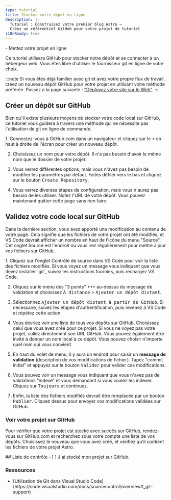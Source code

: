 ```yaml
---
type: tutorial
title: Stockez votre dépôt en ligne
description: |-
  Tutoriel : Construisez votre premier blog Astro —
  Créez un référentiel GitHub pour votre projet de tutoriel
i18nReady: true
---
```


<PreCheck>
  - Mettez votre projet en ligne
</PreCheck>

Ce tutoriel utilisera GitHub pour stocker notre dépôt et se connecter à un hébergeur web. Vous êtes libre d'utiliser le fournisseur git en ligne de votre choix.

:::note
Si vous êtes déjà familier avec git et avez votre propre flux de travail, créez un nouveau dépôt GitHub pour votre projet en utilisant votre méthode préférée. Passez à la page suivante : ["Déployez votre site sur le Web"](/fr/tutorial/1-setup/5/).
:::

## Créer un dépôt sur GitHub

Bien qu'il existe plusieurs moyens de stocker votre code local sur GitHub, ce tutoriel vous guidera à travers une méthode qui ne nécessite pas l'utilisation de git en ligne de commande.

<Steps>
1. Connectez-vous à GitHub.com dans un navigateur et cliquez sur le <kbd>+</kbd> en haut à droite de l'écran pour créer un nouveau dépôt.

2. Choisissez un nom pour votre dépôt. Il n'a pas besoin d'avoir le même nom que le dossier de votre projet.

3. Vous verrez différentes options, mais vous n'avez pas besoin de modifier les paramètres par défaut. Faites défiler vers le bas et cliquez sur le bouton <kbd>Create Repository</kbd>.

4. Vous verrez diverses étapes de configuration, mais vous n'aurez pas besoin de les utiliser. Notez l'URL de votre dépôt. Vous pouvez maintenant quitter cette page sans rien faire.
</Steps>

## Validez votre code local sur GitHub

Dans la dernière section, vous avez apporté une modification au contenu de votre page. Cela signifie que les fichiers de votre projet ont été modifiés, et VS Code devrait afficher un nombre en haut de l'icône du menu "Source". Cet onglet Source est l'endroit où vous irez régulièrement pour mettre à jour vos fichiers sur GitHub.

<Steps>
1. Cliquez sur l'onglet Contrôle de source dans VS Code pour voir la liste des fichiers modifiés. Si vous voyez un message vous indiquant que vous devez installer `git`, suivez les instructions fournies, puis rechargez VS Code.

2. Cliquez sur le menu des "3 points" <kbd>•••</kbd> au-dessus du message de validation et choisissez <kbd>À distance</kbd> > <kbd>Ajouter un dépôt distant</kbd>.

3. Sélectionnez <kbd>Ajouter un dépôt distant à partir de GitHub</kbd>. Si nécessaire, suivez les étapes d'authentification, puis revenez à VS Code et répétez cette action.

4. Vous devriez voir une liste de tous vos dépôts sur GitHub. Choisissez celui que vous avez créé pour ce projet. Si vous ne voyez pas votre projet, collez directement son URL GitHub. Vous pouvez également être invité à donner un nom local à ce dépôt. Vous pouvez choisir n'importe quel nom qui vous convient.

5. En haut du volet de menu, il y aura un endroit pour saisir un **message de validation** (description de vos modifications de fichier). Tapez "commit initial" et appuyez sur le bouton <kbd>Valider</kbd> pour valider ces modifications.

6. Vous pouvez voir un message vous indiquant que vous n'avez pas de validations “indexé” et vous demandant si vous voulez les indexer. Cliquez sur <kbd>Toujours</kbd> et continuez.

7. Enfin, la liste des fichiers modifiés devrait être remplacée par un bouton <kbd>Publier</kbd>. Cliquez dessus pour envoyer vos modifications validées sur GitHub.
</Steps>

### Voir votre projet sur GitHub

Pour vérifier que votre projet est stocké avec succès sur GitHub, rendez-vous sur GitHub.com et recherchez sous votre compte une liste de vos dépôts. Choisissez le nouveau que vous avez créé, et vérifiez qu'il contient les fichiers de votre projet Astro.

  
  
  
<Box icon="check-list">
## Liste de contrôle

<Checklist>
- [ ] J'ai stocké mon projet sur GitHub.
</Checklist>
</Box>

### Ressources

- <p>[Utilisation de Git dans Visual Studio Code](https://code.visualstudio.com/docs/sourcecontrol/overview#_git-support) <Badge class="neutral-badge" text="externe" /></p>
